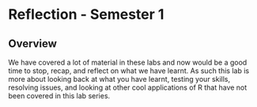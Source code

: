 # Reflection - Semester 1

## Overview

We have covered a lot of material in these labs and now would be a good time to stop, recap, and reflect on what we have learnt.  As such this lab is more about looking back at what you have learnt, testing your skills, resolving issues, and looking at other cool applications of R that have not been covered in this lab series.